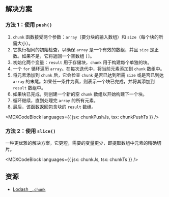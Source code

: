 

## 解决方案

### 方法 1：使用 `push()`

1. `chunk` 函数接受两个参数：`array`（要分块的输入数组）和 `size`（每个块的所需大小）。
2. 它执行相同的初始检查，以确保 `array` 是一个有效的数组，并且 `size` 是正数。如果不是，它将返回一个空数组 `[]`。
3. 初始化两个变量：`result` 用于存储块，`chunk` 用于构建每个单独的块。
4. 一个 `for` 循环遍历 `array`。在每次迭代中，将当前元素添加到 `chunk` 数组中。
5. 将元素添加到 `chunk` 后，它会检查 `chunk` 是否已达到所需 `size` 或是否已到达 `array` 的末尾。如果任一条件为真，则表示一个块已完成，并将其添加到 `result` 数组中。
6. 如果块已完成，则创建一个新的空 `chunk` 数组以开始构建下一个块。
7. 循环继续，直到处理完 `array` 的所有元素。
8. 最后，该函数返回包含块的 `result` 数组。

<MDXCodeBlock languages={{ jsx: chunkPushJs, tsx: chunkPushTs }} />

### 方法 2：使用 `slice()`

一种更优雅的解决方案，它更短，需要的变量更少，即提取数组中元素的精确切片。

<MDXCodeBlock languages={{ jsx: chunkJs, tsx: chunkTs }} />

## 资源

* [Lodash `_.chunk`](https://lodash.com/docs/#chunk)

